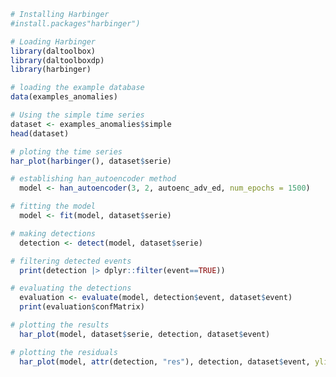 ```r
# Installing Harbinger
#install.packages"harbinger")
```

```r
# Loading Harbinger
library(daltoolbox)
library(daltoolboxdp)
library(harbinger) 
```

```r
# loading the example database
data(examples_anomalies)
```

```r
# Using the simple time series 
dataset <- examples_anomalies$simple
head(dataset)
```

```r
# ploting the time series
har_plot(harbinger(), dataset$serie)
```

```r
# establishing han_autoencoder method 
  model <- han_autoencoder(3, 2, autoenc_adv_ed, num_epochs = 1500)
```

```r
# fitting the model
  model <- fit(model, dataset$serie)
```

```r
# making detections
  detection <- detect(model, dataset$serie)
```

```r
# filtering detected events
  print(detection |> dplyr::filter(event==TRUE))
```

```r
# evaluating the detections
  evaluation <- evaluate(model, detection$event, dataset$event)
  print(evaluation$confMatrix)
```

```r
# plotting the results
  har_plot(model, dataset$serie, detection, dataset$event)
```
```r
# plotting the residuals
  har_plot(model, attr(detection, "res"), detection, dataset$event, yline = attr(detection, "threshold"))
```
